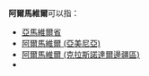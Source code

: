 '''阿爾馬維爾'''可以指：
* [[亞馬維爾省|亞馬維爾省]]
* [[阿爾馬維爾_(亞美尼亞)|阿爾馬維爾 (亞美尼亞)]]
* [[阿爾馬維爾_(克拉斯諾達爾邊疆區)|阿爾馬維爾 (克拉斯諾達爾邊疆區)]]
* {{le|阿爾馬維爾 (古代城市)|Armavir (ancient city)}}
{{disambig|Cat=五字地名消歧义}}